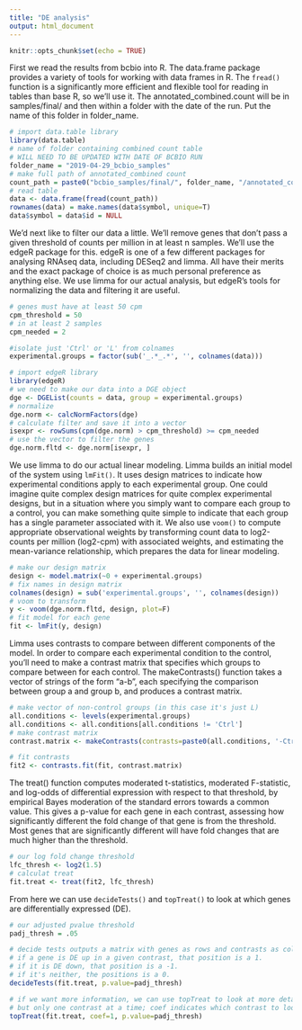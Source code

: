 ```yaml
---
title: "DE analysis"
output: html_document
---
```


```r
knitr::opts_chunk$set(echo = TRUE)
```

First we read the results from bcbio into R. The data.frame package provides a variety of tools for working with data frames in R. The `fread()` function is a significantly more efficient and flexible tool for reading in tables than base R, so we'll use it. The annotated_combined.count will be in samples/final/ and then within a folder with the date of the run. Put the name of this folder in folder_name.

```r
# import data.table library
library(data.table)
# name of folder containing combined count table 
# WILL NEED TO BE UPDATED WITH DATE OF BCBIO RUN
folder_name = "2019-04-29_bcbio_samples"
# make full path of annotated_combined count
count_path = paste0("bcbio_samples/final/", folder_name, "/annotated_combined.counts")
# read table
data <- data.frame(fread(count_path))
rownames(data) = make.names(data$symbol, unique=T)
data$symbol = data$id = NULL
```

We'd next like to filter our data a little. We'll remove genes that don't pass a given threshold of counts per million in at least n samples. We'll use the edgeR package for this. edgeR is one of a few different packages for analysing RNAseq data, including DESeq2 and limma. All have their merits and the exact package of choice is as much personal preference as anything else. We use limma for our actual analysis, but edgeR’s tools for normalizing the data and filtering it are useful. 

```r
# genes must have at least 50 cpm
cpm_threshold = 50
# in at least 2 samples
cpm_needed = 2

#isolate just 'Ctrl' or 'L' from colnames
experimental.groups = factor(sub('_.*_.*', '', colnames(data)))

# import edgeR library
library(edgeR)
# we need to make our data into a DGE object 
dge <- DGEList(counts = data, group = experimental.groups)
# normalize
dge.norm <- calcNormFactors(dge) 
# calculate filter and save it into a vector
isexpr <- rowSums(cpm(dge.norm) > cpm_threshold) >= cpm_needed
# use the vector to filter the genes
dge.norm.fltd <- dge.norm[isexpr, ]

```

We use limma to do our actual linear modeling. Limma builds an initial model of the system using `lmFit()`. It uses design matrices to indicate how experimental conditions apply to each experimental group. One could imagine quite complex design matrices for quite complex experimental designs, but in a situation where you simply want to compare each group to a control, you can make something quite simple to indicate that each group has a single parameter associated with it. We also use `voom()` to compute appropriate observational weights by transforming count data to log2-counts per million (log2-cpm) with associated weights, and estimating the mean-variance relationship, which prepares the data for linear modeling.

```r
# make our design matrix
design <- model.matrix(~0 + experimental.groups)
# fix names in design matrix
colnames(design) = sub('experimental.groups', '', colnames(design))
# voom to transform
y <- voom(dge.norm.fltd, design, plot=F)
# fit model for each gene
fit <- lmFit(y, design)    
```

Limma uses contrasts to compare between different components of the model. In order to compare each experimental condition to the control, you’ll need to make a contrast matrix that specifies which groups to compare between for each control. The makeContrasts() function takes a vector of strings of the form “a-b”, each specifying the comparison between group a and group b, and produces a contrast matrix.

```r
# make vector of non-control groups (in this case it's just L)
all.conditions <- levels(experimental.groups)
all.conditions <- all.conditions[all.conditions != 'Ctrl']
# make contrast matrix
contrast.matrix <- makeContrasts(contrasts=paste0(all.conditions, '-Ctrl'), levels=design)

# fit contrasts 
fit2 <- contrasts.fit(fit, contrast.matrix)
```

The treat() function computes moderated t-statistics, moderated F-statistic, and log-odds of differential expression with respect to that threshold, by empirical Bayes moderation of the standard errors towards a common value. This gives a p-value for each gene in each contrast, assessing how significantly different the fold change of that gene is from the threshold. Most genes that are significantly different will have fold changes that are much higher than the threshold.

```r
# our log fold change threshold
lfc_thresh <- log2(1.5) 
# calculat treat
fit.treat <- treat(fit2, lfc_thresh)
```

From here we can use `decideTests()` and `topTreat()` to look at which genes are differentially expressed (DE).

```r
# our adjusted pvalue threshold
padj_thresh = .05

# decide tests outputs a matrix with genes as rows and contrasts as columns
# if a gene is DE up in a given contrast, that position is a 1.
# if it is DE down, that position is a -1.
# if it's neither, the positions is a 0.
decideTests(fit.treat, p.value=padj_thresh)

# if we want more information, we can use topTreat to look at more detail for each gene,
# but only one contrast at a time; coef indicates which contrast to look at.
topTreat(fit.treat, coef=1, p.value=padj_thresh)
```